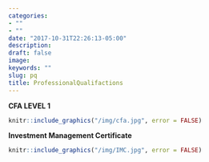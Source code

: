 ```yaml
---
categories:
- ""
- ""
date: "2017-10-31T22:26:13-05:00"
description:
draft: false
image:
keywords: ""
slug: pq
title: ProfessionalQualifactions
---
```


**CFA LEVEL 1**
```r
knitr::include_graphics("/img/cfa.jpg", error = FALSE)
```

**Investment Management Certificate**

```r
knitr::include_graphics("/img/IMC.jpg", error = FALSE)
```